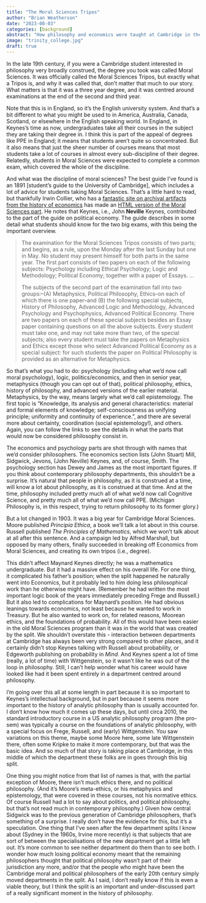 ```yaml
---
title: "The Moral Sciences Tripos"
author: "Brian Weatherson"
date: "2023-08-03"
categories: [background]
abstract: "How philosophy and economics were taught at Cambridge in the late 19th Century."
image: "trinity_college.jpg"
draft: true
---
```


In the late 19th century, if you were a Cambridge student interested in philosophy very broadly construed, the degree you took was called Moral Sciences. It was officially called the Moral Sciences Tripos, but exactly what a Tripos is, and why it was called that, don't matter that much to our story. What matters is that it was a three year degree, and it was centred around examinations at the end of the second and third year.

Note that this is in England, so it's the English university system. And that's a bit different to what you might be used to in America, Australia, Canada, Scotland, or elsewhere in the English speaking world. In England, in Keynes's time as now, undergraduates take all their courses in the subject they are taking their degree in. I think this is part of the appeal of degrees like PPE in England; it means that students aren't quite so concentrated. But it also means that just the sheer number of courses means that most students take a lot of courses in almost every sub-discipline of their degree. Relatedly, students in Moral Sciences were expected to complete a common exam, which covered the whole of the discipline.

And what was the discipline of moral sciences? The best guide I've found is an 1891 \[student's guide to the University of Cambridge\], which includes a lot of advice for students taking Moral Sciences. That's a little hard to read, but thankfully Irwin Collier, who has a [fantastic site on archival artifacts from the history of economics](https://www.irwincollier.com/) has made an [HTML version of the Moral Sciences part](https://www.irwincollier.com/cambridge-on-the-moral-sciences-tripos-james-ward-editor-1891/). He notes that Keynes, i.e., John **Neville** Keynes, contributed to the part of the guide on political economy. The guide describes in some detail what students should know for the two big exams, with this being the important overview.

> The examination for the Moral Sciences Tripos consists of two parts; and begins, as a rule, upon the Monday after the last Sunday but one in May. No student may present himself for both parts in the same year. The first part consists of two papers on each of the following subjects: Psychology including Ethical Psychology; Logic and Methodology; Political Economy; together with a paper of Essays. ...
>
> The subjects of the second part of the examination fall into two groups:--(A) Metaphysics, Political Philosophy, Ethics--on each of which there is one paper--and (B) the following special subjects, History of Philosophy, Advanced Logic and Methodology, Advanced Psychology and Psychophysics, Advanced Political Economy. There are two papers on each of these special subjects besides an Essay paper containing questions on all the above subjects. Every student must take one, and may not take more than two, of the special subjects; also every student must take the papers on Metaphysics and Ethics except those who select Advanced Political Economy as a special subject: for such students the paper on Political Philosophy is provided as an alternative for Metaphysics.

So that's what you had to do: psychology (including what we'd now call moral psychology), logic, politics/economics, and then in senior year, metaphysics (though you can opt out of that), political philosophy, ethics, history of philosophy, and advanced versions of the earlier material. Metaphysics, by the way, means largely what we'd call epistemology. The first topic is "Knowledge, its analysis and general characteristics: material and formal elements of knowledge; self-consciousness as unifying principle; uniformity and continuity of experience.", and there are several more about certainty, coordination (social epistemology!), and others. Again, you can follow the links to see the details in what the parts that would now be considered philosophy consist in.

The economics and psychology parts are shot through with names that we'd consider philosophers. The economics section lists (John Stuart) Mill, Sidgwick, Jevons, (John Neville) Keynes, and, of course, Smith. The psychology section has Dewey and James as the most important figures. If you think about contemporary philosophy departments, this shouldn't be a surprise. It's natural that people in philosophy, as it is construed at a time, will know a lot about philosophy, as it is construed at that time. And at the time, philosophy included pretty much all of what we'd now call Cognitive Science, and pretty much all of what we'd now call PPE. (Michigan Philosophy is, in this respect, trying to return philosophy to its former glory.)

But a lot changed in 1903. It was a big year for Cambridge Moral Sciences. Moore published *Principia Ethica*, a book we'll talk a lot about in this course. Russell published *The Principles of Mathematics*, which we won't talk about at all after this sentence. And a campaign led by Alfred Marshall, but opposed by many others, finally succeeded in breaking off Economics from Moral Sciences, and creating its own tripos (i.e., degree).

This didn't affect Maynard Keynes directly; he was a mathematics undergraduate. But it had a massive effect on his overall life. For one thing, it complicated his father's position; when the split happened he naturally went into Economics, but it probably led to him doing less philosophical work than he otherwise might have. (Remember he had written the most important logic book of the years immediately preceding Frege and Russell.) But it also led to complications for Maynard's position. He had obvious leanings towards economics, not least because he wanted to work in Treasury. But he also wanted to work on, for related reasons, Moorean ethics, and the foundations of probability. All of this would have been easier in the old Moral Sciences program than it was in the world that was created by the split. We shouldn't overstate this - interaction between departments at Cambridge has always been very strong compared to other places, and it certainly didn't stop Keynes talking with Russell about probability, or Edgeworth publishing on probability in *Mind*. And Keynes spent a lot of time (really, a lot of time) with Wittgenstein, so it wasn't like he was out of the loop in philosophy. Still, I can't help wonder what his career would have looked like had it been spent entirely in a department centred around philosophy.

I'm going over this all at some length in part because it is so important to Keynes's intellectual background, but in part because it seems more important to the history of analytic philosophy than is usually accounted for. I don't know how much it comes up these days, but until circa 2010, the standard introductory course in a US analytic philosophy program (the pro-sem) was typically a course on the foundations of analytic philosophy, with a special focus on Frege, Russell, and (early) Wittgenstein. You saw variations on this theme, maybe some Moore here, some late Wittgenstein there, often some Kripke to make it more contemporary, but that was the basic idea. And so much of that story is taking place at Cambridge, in this middle of which the department these folks are in goes through this big split.

One thing you might notice from that list of names is that, with the partial exception of Moore, there isn't much ethics there, and no political philosophy. (And it's Moore's meta-ethics, or his metaphysics and epistemology, that were covered in these courses, not his normative ethics. Of course Russell had a lot to say about politics, and political philosophy, but that's not read much in contemporary philosophy.) Given how central Sidgwick was to the previous generation of Cambridge philosophers, that's something of a surprise. I really don't have the evidence for this, but it's a speculation. One thing that I've seen after the few department splits I know about (Sydney in the 1960s, Irvine more recently) is that subjects that are sort of between the specialisations of the new department get a little left out. It's more common to see neither department do them than to see both. I wonder how much losing political economy meant that the remaining philosophers thought that political philosophy wasn't part of their jurisdiction any more, and/or that the people who might have been the Cambridge moral and political philosophers of the early 20th century simply moved departments in the split. As I said, I don't really know if this is even a viable theory, but I think the split is an important and under-discussed part of a really significant moment in the history of philosophy.
